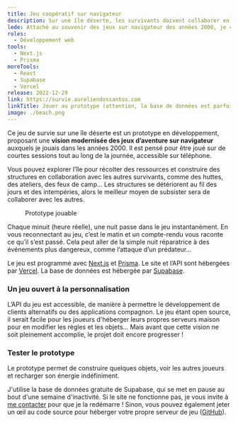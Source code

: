 ```yaml
---
title: Jeu coopératif sur navigateur
description: Sur une île déserte, les survivants doivent collaborer en asynchrone pour développer leur campement.
lede: Attaché au souvenir des jeux sur navigateur des années 2000, je cherche à moderniser cette manière de jouer pour l'adapter au smartphone.
roles:
  - Développement web
tools:
  - Next.js
  - Prisma
moreTools:
  - React
  - Supabase
  - Vercel
release: 2022-12-29
link: https://survie.aureliendossantos.com
linkTitle: Jouer au prototype (attention, la base de données est parfois hors ligne)
image: ./beach.png
---
```


Ce jeu de survie sur une île déserte est un prototype en développement, proposant une **vision modernisée des jeux d’aventure sur navigateur** auxquels je jouais dans les années 2000. Il est pensé pour être joué sur de courtes sessions tout au long de la journée, accessible sur téléphone.

Vous pouvez explorer l’île pour récolter des ressources et construire des structures en collaboration avec les autres survivants, comme des huttes, des ateliers, des feux de camp… Les structures se détériorent au fil des jours et des intempéries, alors le meilleur moyen de subsister sera de collaborer avec les autres.


<Figure src={screenshot} alt="Capture d'écran sur smartphone" noLink>
	Prototype jouable
</Figure>

Chaque minuit (heure réelle), une nuit passe dans le jeu instantanément. En vous reconnectant au jeu, c’est le matin et un compte-rendu vous raconte ce qu’il s’est passé. Cela peut aller de la simple nuit réparatrice à des événements plus dangereux, comme l’attaque d’un prédateur…

Le jeu est programmé avec [Next.js](https://nextjs.org/) et [Prisma](https://www.prisma.io/). Le site et l’API sont hébergées par [Vercel](https://vercel.com/dashboard). La base de données est hébergée par [Supabase](https://supabase.com/).

### Un jeu ouvert à la personnalisation

L’API du jeu est accessible, de manière à permettre le développement de clients alternatifs ou des applications compagnon. Le jeu étant open source, il serait facile pour les joueurs d'héberger leurs propres serveurs maison pour en modifier les règles et les objets… Mais avant que cette vision ne soit pleinement accomplie, le projet doit encore progresser !

### Tester le prototype

Le prototype permet de construire quelques objets, voir les autres joueurs et recharger son énergie indéfiniment.

J'utilise la base de données gratuite de Supabase, qui se met en pause au bout d'une semaine d'inactivité. Si le site ne fonctionne pas, je vous invite à [me contacter](/about#contact) pour que je la redémarre ! Sinon, vous pouvez également jeter un œil au code source pour héberger votre propre serveur de jeu ([GitHub](https://github.com/aureliendossantos/survival-game)).
